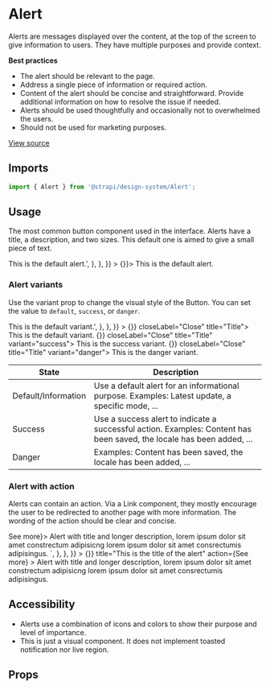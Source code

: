 <!--- Alert.stories.mdx --->


<Meta title="Design System/Components/Alert" component={Alert} />

# Alert

Alerts are messages displayed over the content, at the top of the screen to give information to users. They have multiple purposes and provide context.

**Best practices**

- The alert should be relevant to the page.
- Address a single piece of information or required action.
- Content of the alert should be concise and straightforward. Provide additional information on how to resolve the issue if needed.
- Alerts should be used thoughtfully and occasionally not to overwhelmed the users.
- Should not be used for marketing purposes.

[View source](https://github.com/strapi/design-system/tree/main/packages/strapi-design-system/src/Alert)

## Imports

```js
import { Alert } from '@strapi/design-system/Alert';
```

## Usage

The most common button component used in the interface. Alerts have a title, a description, and two sizes. This default one is aimed to give a small piece of text.

<Canvas withSource="open">
  <Story
    name="base"
    parameters={{
      docs: {
        source: {
          code: '<Alert closeLabel="Close alert" title="Title">This is the default alert.</Alert>',
        },
      },
    }}
  >
    <Box style={{ width: 700 }}>
      <Alert closeLabel="Close alert" title="Title" onClose={() => {}}>
        This is the default alert.
      </Alert>
    </Box>
  </Story>
</Canvas>

### Alert variants

Use the variant prop to change the visual style of the Button.
You can set the value to `default`, `success`, or `danger`.

<Canvas withSource="open">
  <Story
    name="variants"
    parameters={{
      docs: {
        source: {
          code: '<Alert closeLabel="Close alert" title="Title" variant="success">This is the default variant.</Alert>',
        },
      },
    }}
  >
    <Box style={{ width: 700 }}>
      <Stack size={1}>
        <Alert onClose={() => {}} closeLabel="Close" title="Title">
          This is the default variant.
        </Alert>
        <Alert onClose={() => {}} closeLabel="Close" title="Title" variant="success">
          This is the success variant.
        </Alert>
        <Alert onClose={() => {}} closeLabel="Close" title="Title" variant="danger">
          This is the danger variant.
        </Alert>
      </Stack>
    </Box>
  </Story>
</Canvas>

| State               | Description                                                                                                           |
| ------------------- | --------------------------------------------------------------------------------------------------------------------- |
| Default/Information | Use a default alert for an informational purpose. Examples: Latest update, a specific mode, ...                       |
| Success             | Use a success alert to indicate a successful action. Examples: Content has been saved, the locale has been added, ... |
| Danger              | Examples: Content has been saved, the locale has been added, ...                                                      |

### Alert with action

Alerts can contain an action. Via a Link component, they mostly encourage the user to be redirected to another page with more information. The wording of the action should be clear and concise.

<Canvas withSource="open">
  <Story
    name="with action"
    parameters={{
      docs: {
        source: {
          code: `
<Alert closeLabel="Close alert" title="This is the title of the alert" action={<Link to="/somewhere">See more</Link>}>
  Alert with title and longer description, lorem ipsum dolor sit amet constrectum adipisicng lorem ipsum dolor sit
  amet consrectumis adipisingus.
</Alert>`,
        },
      },
    }}
  >
    <Box style={{ width: 700 }}>
      <Alert
        closeLabel="Close"
        onClose={() => {}}
        title="This is the title of the alert"
        action={<Link to="/somewhere">See more</Link>}
      >
        Alert with title and longer description, lorem ipsum dolor sit amet constrectum adipisicng lorem ipsum dolor sit
        amet consrectumis adipisingus.
      </Alert>
    </Box>
  </Story>
</Canvas>

## Accessibility

- Alerts use a combination of icons and colors to show their purpose and level of importance.
- This is just a visual component. It does not implement toasted notification nor live region.

## Props

<ArgsTable of={Alert} />
